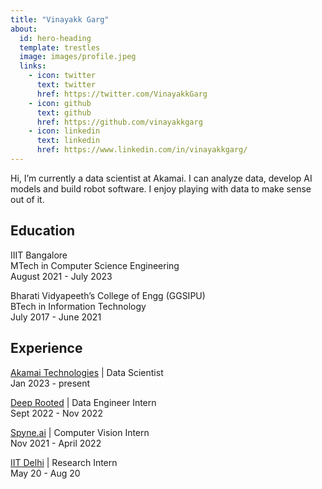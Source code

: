 ```yaml
---
title: "Vinayakk Garg"
about:
  id: hero-heading
  template: trestles
  image: images/profile.jpeg
  links:
    - icon: twitter
      text: twitter 
      href: https://twitter.com/VinayakkGarg
    - icon: github
      text: github
      href: https://github.com/vinayakkgarg
    - icon: linkedin
      text: linkedin
      href: https://www.linkedin.com/in/vinayakkgarg/
---
```


<!-- ### This content appears above the formatted about page content. -->

<!-- :::{#hero-heading} -->

Hi, I'm currently a data scientist at Akamai. I can analyze data, develop AI models and build robot software. I enjoy playing with data to make sense out of it.

## Education

IIIT Bangalore<br/>
MTech in Computer Science Engineering<br/>
August 2021 - July 2023

Bharati Vidyapeeth's College of Engg (GGSIPU) <br/>
BTech in Information Technology<br/>
July 2017 - June 2021

## Experience

[Akamai Technologies](https://www.akamai.com/){target="_blank"} | Data Scientist <br/>
Jan 2023 - present

[Deep Rooted](https://www.deeprooted.co/){target="_blank"} | Data Engineer Intern<br/>
Sept 2022 - Nov 2022

[Spyne.ai](https://www.spyne.ai/){target="_blank"} | Computer Vision Intern<br/>
Nov 2021 - April 2022

[IIT Delhi](https://home.iitd.ac.in/){target="_blank"} | Research Intern<br/>
May 20 - Aug 20

<!-- :::

### This content appears below the formatted about page content. -->